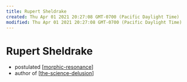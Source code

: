 ```yaml
---
title: Rupert Sheldrake
created: Thu Apr 01 2021 20:27:08 GMT-0700 (Pacific Daylight Time)
modified: Thu Apr 01 2021 20:27:08 GMT-0700 (Pacific Daylight Time)
---
```


# Rupert Sheldrake

- postulated [[morphic-resonance]]
- author of [[the-science-delusion]]



[//begin]: # "Autogenerated link references for markdown compatibility"
[morphic-resonance]: morphic-resonance "Morphic Resonance"
[the-science-delusion]: the-science-delusion "The Science Delusion"
[//end]: # "Autogenerated link references"
